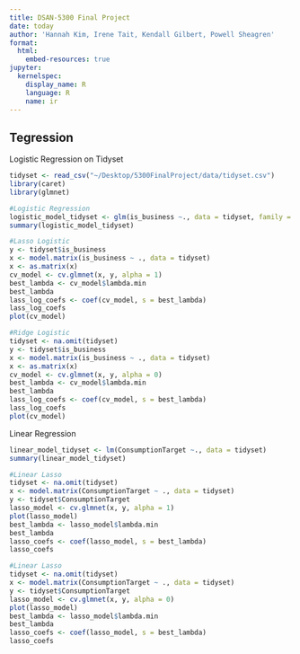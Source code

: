 ```yaml
---
title: DSAN-5300 Final Project
date: today
author: 'Hannah Kim, Irene Tait, Kendall Gilbert, Powell Sheagren'
format:
  html:
    embed-resources: true
jupyter:
  kernelspec:
    display_name: R
    language: R
    name: ir
---
```


## Tegression 

Logistic Regression on Tidyset

```R
tidyset <- read_csv("~/Desktop/5300FinalProject/data/tidyset.csv")
library(caret)
library(glmnet)

#Logistic Regression
logistic_model_tidyset <- glm(is_business ~., data = tidyset, family = binomial)
summary(logistic_model_tidyset)
```
```R
#Lasso Logistic 
y <- tidyset$is_business
x <- model.matrix(is_business ~ ., data = tidyset)
x <- as.matrix(x)
cv_model <- cv.glmnet(x, y, alpha = 1)
best_lambda <- cv_model$lambda.min
best_lambda
lass_log_coefs <- coef(cv_model, s = best_lambda)
lass_log_coefs
plot(cv_model)
```

```R
#Ridge Logistic
tidyset <- na.omit(tidyset)
y <- tidyset$is_business
x <- model.matrix(is_business ~ ., data = tidyset)
x <- as.matrix(x)
cv_model <- cv.glmnet(x, y, alpha = 0)
best_lambda <- cv_model$lambda.min
best_lambda
lass_log_coefs <- coef(cv_model, s = best_lambda)
lass_log_coefs
plot(cv_model)
```


Linear Regression
```R
linear_model_tidyset <- lm(ConsumptionTarget ~., data = tidyset)
summary(linear_model_tidyset)
```

```R
#Linear Lasso
tidyset <- na.omit(tidyset)
x <- model.matrix(ConsumptionTarget ~ ., data = tidyset)
y <- tidyset$ConsumptionTarget
lasso_model <- cv.glmnet(x, y, alpha = 1)
plot(lasso_model)
best_lambda <- lasso_model$lambda.min
best_lambda
lasso_coefs <- coef(lasso_model, s = best_lambda)
lasso_coefs
```

```R
#Linear Lasso
tidyset <- na.omit(tidyset)
x <- model.matrix(ConsumptionTarget ~ ., data = tidyset)
y <- tidyset$ConsumptionTarget
lasso_model <- cv.glmnet(x, y, alpha = 0)
plot(lasso_model)
best_lambda <- lasso_model$lambda.min
best_lambda
lasso_coefs <- coef(lasso_model, s = best_lambda)
lasso_coefs
```


